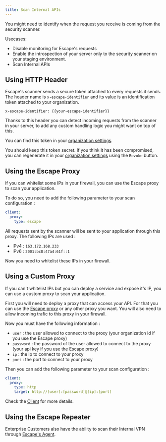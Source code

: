 ```yaml
---
title: Scan Internal APIs
---
```


You might need to identify when the request you receive is coming from the security scanner.

Usecases:

- Disable monitoring for Escape's requests
- Enable the introspection of your server only to the security scanner on your staging environment.
- Scan Internal APIs

## Using HTTP Header

Escape's scanner sends a secure token attached to every requests it sends. The header name is `x-escape-identifier` and its value is an identification token attached to your organization.

```http
x-escape-identifier: {{your-escape-identifier}}
```

Thanks to this header you can detect incoming requests from the scanner in your server, to add any custom handling logic you might want on top of this.

You can find this token in your [organization settings](https://app.escape.tech/organization/network/).

You should keep this token secret. If you think it has been compromised, you can regenerate it in your [organization settings](https://app.escape.tech/organization/network/) using the `Revoke` button.

## Using the Escape Proxy

If you can whitelist some IPs in your firewall, you can use the Escape proxy to scan your application.

To do so, you need to add the following parameter to your scan configuration :

```yaml
client:
  proxy:
    type: escape
```

All requests sent by the scanner will be sent to your application through this proxy. The following IPs are used :

- IPv4 : `163.172.168.233`
- IPv6 : `2001:bc8:47a4:61f::1`

Now you need to whitelist these IPs in your firewall.

## Using a Custom Proxy

If you can't whitelist IPs but you can deploy a service and expose it's IP, you can use a custom proxy to scan your application.

First you will need to deploy a proxy that can access your API.
For that you can use the [Escape proxy](https://github.com/Escape-Technologies/proxy) or any other proxy you want.
You will also need to allow incoming trafic to this proxy in your firewall.

Now you must have the following information :

- `user` : the user allowed to connect to the proxy (your organization id if you use the Escape proxy)
- `password` : the password of the user allowed to connect to the proxy (your api key if you use the Escape proxy)
- `ip` : the ip to connect to your proxy
- `port` : the port to connect to your proxy

Then you can add the following parameter to your scan configuration :

```yaml
client:
  proxy:
    type: http
    target: http://[user]:[password]@[ip]:[port]
```

Check the [Client](https://docs.escape.tech/advanced-usage/parameters-reference#client) for more details.

## Using the Escape Repeater

Enterprise Customers also have the ability to scan their Internal VPN through [Escape's Agent](/platform/enterprise/repeater).
